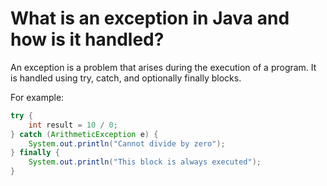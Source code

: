 # What is an exception in Java and how is it handled?

An exception is a problem that arises during the execution of a program. It is handled using try, catch, and optionally finally blocks.

For example:

```java
try {
    int result = 10 / 0;
} catch (ArithmeticException e) {
    System.out.println("Cannot divide by zero");
} finally {
    System.out.println("This block is always executed");
}

```


